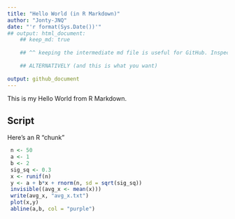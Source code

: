 ```yaml
---
title: "Hello World (in R Markdown)"
author: "Jonty-JNQ"
date: "'r format(Sys.Date())'"
## output: html_document:
    ## keep_md: true
    
    ## ^^ keeping the intermediate md file is useful for GitHub. Inspect after committing and you'll see why. 
    
    ## ALTERNATIVELY (and this is what you want)
    
output: github_document 
---
```


This is my Hello World from R Markdown. 

## Script

Here's an R "chunk"

```r
 n <- 50
 a <- 1
 b <- 2
 sig_sq <- 0.3
 x <- runif(n)
 y <- a + b*x + rnorm(n, sd = sqrt(sig_sq))
 invisible((avg_x <- mean(x)))
 write(avg_x, "avg_x.txt")
 plot(x,y)
 abline(a,b, col = "purple")
```

